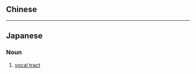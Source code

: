 {{also|聲道}}
==Chinese==
{{zh-see|聲道}}

----

==Japanese==
{{ja-kanjitab|せい|どう|yomi=o}}

===Noun===
{{ja-noun|せいどう|kyu=聲道}}

# [[vocal tract]]